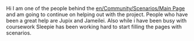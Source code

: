 Hi
I am one of the people behind the [[en/Community/Scenarios/Main Page]] and am going to continue on helping out with the project. People who have been a great help are Jupix and Jameilei.
Also while i have been busy with coursework Sleepie has been working hard to start filling the pages with scenarios.
{{en/Archive/Community/Users/Userbox Scenarios Team}}